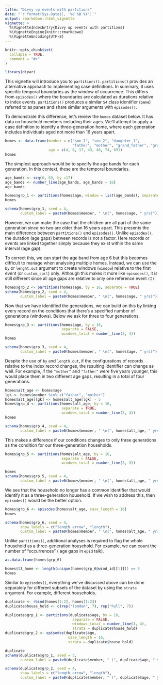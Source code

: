 ---
title: "Divvy up events with partitions"
date: "`r format(Sys.Date(), '%d %B %Y')`"
output: rmarkdown::html_vignette
vignette: >
  %\VignetteIndexEntry{Divvy up events with partitions}
  %\VignetteEngine{knitr::rmarkdown}
  %\VignetteEncoding{UTF-8}
---

```{r setup, include = FALSE}
knitr::opts_chunk$set(
  collapse = TRUE,
  comment = "#>"
)
```

```{r include=FALSE}
library(diyar)
```
This vignette will introduce you to `partitions()`.
`partitions()` provides an alternative approach to implementing case definitions.
In summary, it uses specific temporal boundaries as the window of occurrence.
This differs from `episodes()` where the boundaries are calculated as durations relative to index events.
`partitions()` produces a similar `S4` class identifier (`pane`) referred to as panes and share similar arguments with `episodes()`.

To demonstrate this difference, let's review the `homes` dataset below. It has data on household members including their ages. 
We'll attempt to apply a case definition to identify a three-generation home, 
where each generation includes individuals aged not more than 16 years apart.  
```{r warning=FALSE}
homes <- data.frame(member = c("son_1", "son_2", "daughter_1", 
                               "father", "mother", "grand_father", "grand_mother"), 
                    age = c(4, 6, 17, 43, 40, 74, 69))
homes
```
The simplest approach would be to specify the age bands for each generation. In this context, these are the temporal boundaries. 

```{r warning=FALSE, fig.width=7, message=FALSE}
age_bands <- seq(0, 69, by =17)
age_bands <- number_line(age_bands, age_bands + 16)
age_bands

homes$grp_1 <- partitions(homes$age, window = list(age_bands), separate = TRUE)
homes

schema(homes$grp_1, seed = 4,
       custom_label = paste0(homes$member, " \n(", homes$age, " yrs)"))
```

However, we can make the case that the children are all part of the same generation since no two are older than 16 years apart.
This presents the main difference between `partitions()` and `episodes()`.
Unlike `episodes()`, the duration (age gaps) between records is not a factor. Here records or events are linked together simply because they exist within the same interval (age gap). 

To correct this, we can start the age band from age 6 but this becomes difficult to manage when analysing multiple homes. Instead, we can use the `by` or `lenght.out` argument to create windows (`window`) relative to the first event (or `custom_sort`) only. 
Although this makes it more like `episodes()`, it is still different since all age gaps are relative to only one reference event `(I)`.

```{r warning=FALSE, fig.width=7}
homes$grp_2 <- partitions(homes$age, by = 16, separate = TRUE)
schema(homes$grp_2, seed = 4,
       custom_label = paste0(homes$member, " \n(", homes$age, " yrs)"))
```

Now that we have identified the generations, we can build on this by linking every record on the conditions that there's a specified number of generations (windows). Below we ask for three to four generations.
```{r warning=FALSE, fig.width=7}
homes$grp_3 <- partitions(homes$age, by = 16, 
                          separate = FALSE,
                          windows_total = number_line(3, 4))
homes

schema(homes$grp_3, seed = 4,
       custom_label = paste0(homes$member, " \n(", homes$age, " yrs)"))
```

Despite the use of `by` and `length.out`, if the configurations of records relative to the index record changes, the resulting identifier can change as well. For example, if the `"mother"` and `"father"` were five years younger, this would place them in two different age gaps, resulting in a total of four generations.
```{r warning=FALSE, fig.width=7}
homes$alt_age <- homes$age
lgk <- homes$member %in% c("father", "mother")
homes$alt_age[lgk] <- homes$alt_age[lgk] - 5
homes$grp_4 <- partitions(homes$alt_age, by = 16, 
                          separate = TRUE,
                          windows_total = number_line(3, 4))
homes

schema(homes$grp_4, seed = 4,
       custom_label = paste0(homes$member, " \n(", homes$alt_age, " yrs)"))
```

This makes a difference if our conditions changes to only three generations as the condition for our three-generation households.
```{r warning=FALSE, fig.width=7}
homes$grp_5 <- partitions(homes$alt_age, by = 16, 
                          separate = FALSE,
                          windows_total = number_line(3, 3))

homes
schema(homes$grp_5, seed = 4,
       custom_label = paste0(homes$member, " \n(", homes$alt_age, " yrs)"))
```

We see that the household no longer has a common identifier that would identify it as a three-generation household. If we wish to address this, then `episodes()` would be the better option.
```{r warning=FALSE, fig.width=7}
homes$grp_6 <- episodes(homes$alt_age, case_length = 16)
homes

schema(homes$grp_6, seed = 4,
       show_labels = c("length_arrow", "length"),
       custom_label = paste0(homes$member, " \n(", homes$alt_age, " yrs)"))
```

Unlike `partitions()`, additional analyses is required to flag the whole household as a three-generation household. For example, we can count the number of "occurrences" ( age gaps in `epid` talk).
```{r warning=FALSE, fig.width=7}
as.data.frame(homes$grp_6)

homes$t3_home <- length(unique(homes$grp_6@wind_id[[1]])) == 3
homes
```

Similar to `episodes()`, everything we've discussed above can be done separately for different subsets of the dataset by using the `strata` argument. For example, different households.

```{r warning=FALSE, fig.width=7}
duplicate <- rbind(homes[1:2], homes[1:2])
duplicate$house_hold <- c(rep("london", 7), rep("hull", 7))

duplicate$grp_1 <- partitions(duplicate$age, by = 16, 
                               separate = FALSE,
                               windows_total = number_line(3, 4), 
                               strata = duplicate$house_hold)
duplicate$grp_2 <- episodes(duplicate$age, 
                             case_length = 16, 
                             strata = duplicate$house_hold)
```

```{r warning=FALSE, fig.width=7, fig.height=8}
duplicate
schema(duplicate$grp_1, seed = 5,
       custom_label = paste0(duplicate$member, " (", duplicate$age, " yrs) in \n", duplicate$house_hold))
```
```{r warning=FALSE, fig.width=7, fig.height=7}
schema(duplicate$grp_2, seed = 4,
       show_labels = c("length_arrow", "length"),
       custom_label = paste0(duplicate$member, " (", duplicate$age, " yrs) in \n", duplicate$house_hold))
```
